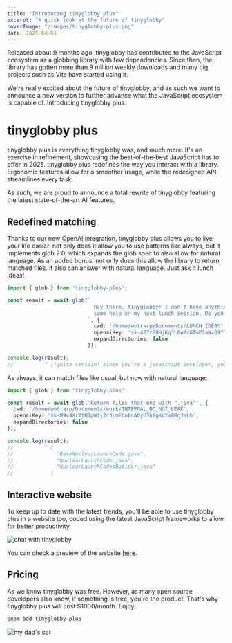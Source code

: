 ```yaml
---
title: "Introducing tinyglobby plus"
excerpt: "A quick look at the future of tinyglobby"
coverImage: "/images/tinyglobby-plus.png"
date: 2025-04-01
---
```


Released about 9 months ago, tinyglobby has contributed to the JavaScript ecosystem
as a globbing library with few dependencies. Since then, the library has gotten more than 9 million
weekly downloads and many big projects such as Vite have started using it.

We're really excited about the future of tinyglobby, and as such we want to announce
a new version to further advance what the JavaScript ecosystem is capable of. Introducing tinyglobby plus.

# tinyglobby plus

tinyglobby plus is everything tinyglobby was, and much more. It's an exercise in refinement, showcasing
the best-of-the-best JavaScript has to offer in 2025. tinyglobby plus redefines the way you interact
with a library. Ergonomic features allow for a smoother usage, while the redesigned API streamlines every task.

As such, we are proud to announce a total rewrite of tinyglobby featuring the latest state-of-the-art AI features.

## Redefined matching

Thanks to our new OpenAI integration, tinyglobby plus allows you to live your life easier.
not only does it allow you to use patterns like always, but it implements glob 2.0, which expands
the glob spec to also allow for natural language. As an added bonus, not only does this allow the library
to return matched files, it also can answer with natural language. Just ask it
lunch ideas!

```ts
import { glob } from 'tinyglobby-plus';

const result = await glob(`
                            Hey there, tinyglobby! I don't have anything to glob today, but i'd like
                            some help on my next lunch session. Do you have any ideas for a good lunch?
                          `, {
                            cwd: '/home/wotrarp/Documents/LUNCH_IDEAS',
                            openaiKey: 'sk-4B7zZ8HjKq3L0wRv6TmP1aNxQ9YlEfUdX5oC2sVrMhGk',
                            expandDirectories: false
                          });

console.log(result);
//          ^ ["quite certain! since you're a javascript developer, you could try eating the souls of your coworkers. hope this helps!"]
```

As always, it can match files like usual, but now with natural language:

```ts
import { glob } from 'tinyglobby-plus';

const result = await glob('Return files that end with ".java"', {
  cwd: '/home/wotrarp/Documents/work/INTERNAL_DO_NOT_LEAK',
  openaiKey: 'sk-M9v4Xr2tQ7pW1jZc3LmE6oBnA0yU5hFgKdTs8RqJeLb',
  expandDirectories: false
});

console.log(result);
//          ^ [
//              "BaseNuclearLaunchCode.java",
//              "NuclearLaunchCode.java",
//              "NuclearLaunchCodesBuilder.java"
//            ]
```

## Interactive website

To keep up to date with the latest trends, you'll be able to use tinyglobby plus in a website too,
coded using the latest JavaScript frameworks to allow for better productivity.

![chat with tinyglobby](/images/chat.png#247)

You can check a preview of the website [here](/extra/tinyglobby-plus).

## Pricing

As we know tinyglobby was free. However, as many open source developers also know, if something is free,
you're the product. That's why tinyglobby plus will cost $1000/month. Enjoy!

```sh
pnpm add tinyglobby-plus
```

![my dad's cat](/images/luigi.png#400)
